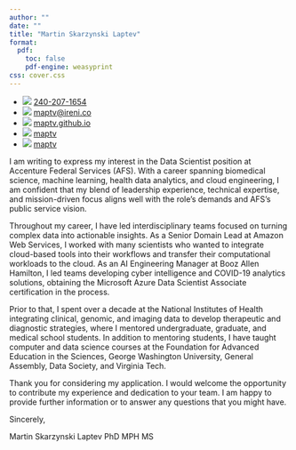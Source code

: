```yaml
---
author: ""
date: ""
title: "Martin Skarzynski Laptev"
format:
  pdf:
    toc: false
    pdf-engine: weasyprint
css: cover.css
---
```


::: {.contact}
- ![](https://icons.getbootstrap.com/assets/icons/telephone.svg){.phone} [240-207-1654](tel:240-207-1654)
- ![](https://icons.getbootstrap.com/assets/icons/envelope-at.svg){.shiftup} [maptv@ireni.co](mailto:maptv@ireni.co)
- ![](https://icons.getbootstrap.com/assets/icons/house.svg){.shiftup} [maptv.github.io](https://maptv.github.io)
- ![](https://icons.getbootstrap.com/assets/icons/github.svg){.shiftup} [maptv](https://github.com/maptv)
- ![](https://icons.getbootstrap.com/assets/icons/linkedin.svg){.linkedin} [maptv](https://linkedin.com/in/maptv)
:::

I am writing to express my interest in the Data Scientist position at Accenture Federal Services (AFS). With a career spanning biomedical science, machine learning, health data analytics, and cloud engineering, I am confident that my blend of leadership experience, technical expertise, and mission-driven focus aligns well with the role’s demands and AFS’s public service vision.

Throughout my career, I have led interdisciplinary teams focused on turning complex data into actionable insights. As a Senior Domain Lead at Amazon Web Services, I worked with many scientists who wanted to integrate cloud-based tools into their workflows and transfer their computational workloads to the cloud. As an AI Engineering Manager at Booz Allen Hamilton, I led teams developing cyber intelligence and COVID-19 analytics solutions, obtaining the Microsoft Azure Data Scientist Associate certification in the process.

Prior to that, I spent over a decade at the National Institutes of Health integrating clinical, genomic, and imaging data to develop therapeutic and diagnostic strategies, where I mentored undergraduate, graduate, and medical school students. In addition to mentoring students, I have taught computer and data science courses at the Foundation for Advanced Education in the Sciences, George Washington University, General Assembly, Data Society, and Virginia Tech.

Thank you for considering my application. I would welcome the opportunity to contribute my experience and dedication to your team. I am happy to provide further information or to answer any questions that you might have.

Sincerely,

Martin Skarzynski Laptev PhD MPH MS
